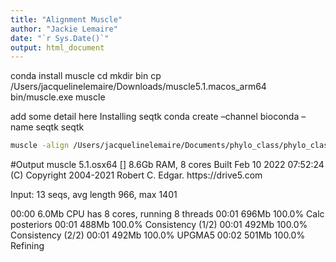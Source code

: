 ```yaml
---
title: "Alignment Muscle"
author: "Jackie Lemaire"
date: "`r Sys.Date()`"
output: html_document
---
```


conda install muscle
cd
mkdir bin
cp /Users/jacquelinelemaire/Downloads/muscle5.1.macos_arm64 bin/muscle.exe
muscle

add some detail here
Installing seqtk
conda create --channel bioconda --name seqtk seqtk

```bash
muscle -align /Users/jacquelinelemaire/Documents/phylo_class/phylo_class/data/16S/Aphani_fasta.fasta -output ~/Documents/phylo_class/phylo_class/results/aphani-aligned-muscle.fasta
```



#Output
muscle 5.1.osx64 []  8.6Gb RAM, 8 cores
Built Feb 10 2022 07:52:24
(C) Copyright 2004-2021 Robert C. Edgar.
https://drive5.com

Input: 13 seqs, avg length 966, max 1401

00:00 6.0Mb  CPU has 8 cores, running 8 threads
00:01 696Mb   100.0% Calc posteriors
00:01 488Mb   100.0% Consistency (1/2)
00:01 492Mb   100.0% Consistency (2/2)
00:01 492Mb   100.0% UPGMA5
00:02 501Mb   100.0% Refining


